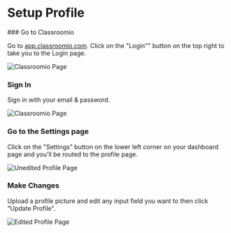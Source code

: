 
# Setup Profile

<Steps>
### Go to Classroomio

Go to [app.classroomio.com](https://peopletalk.io). Click on the "Login"" button on the top right to take you to the Login page.

<Image src={classroomioBasePage} alt="Classroomio Page" quality="100" />

### Sign In

Sign in with your email & password.

<Image src={signUpPage} alt="Classroomio Page" quality="100" />

### Go to the Settings page

Click on the "Settings" button on the lower left corner on your dashboard page and you'll be routed to the profile page.

<Image src={unEditedProfilePage} alt="Unedited Profile Page" quality="100" />

### Make Changes

Upload a profile picture and edit any input field you want to then click "Update Profile".

<Image src={editedProfilePage} alt="Edited Profile Page" quality="100" />

</Steps>
